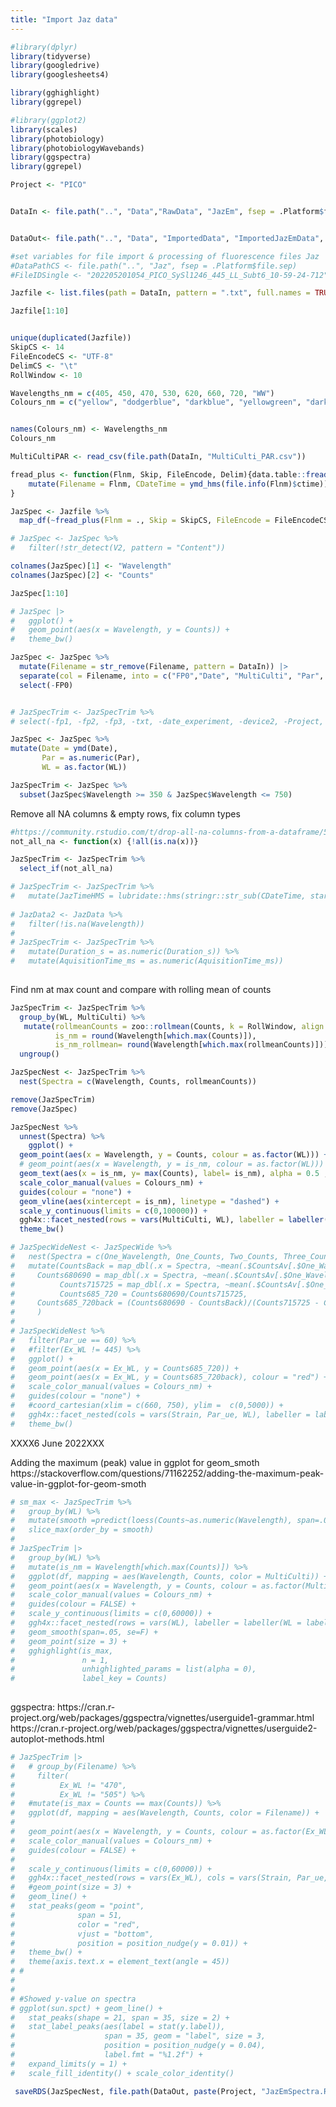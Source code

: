```yaml
---
title: "Import Jaz data"
---
```



```r
#library(dplyr) 
library(tidyverse)
library(googledrive)
library(googlesheets4)

library(gghighlight)
library(ggrepel)

#library(ggplot2)
library(scales)
library(photobiology)
library(photobiologyWavebands)
library(ggspectra)
library(ggrepel)
```


```r
Project <- "PICO"


DataIn <- file.path("..", "Data","RawData", "JazEm", fsep = .Platform$file.sep)


DataOut<- file.path("..", "Data", "ImportedData", "ImportedJazEmData", fsep = .Platform$file.sep)

#set variables for file import & processing of fluorescence files Jaz
#DataPathCS <- file.path("..", "Jaz", fsep = .Platform$file.sep)
#FileIDSingle <- "202205201054_PICO_SySl1246_445_LL_Subt6_10-59-24-712"

Jazfile <- list.files(path = DataIn, pattern = ".txt", full.names = TRUE)

Jazfile[1:10]


unique(duplicated(Jazfile))
SkipCS <- 14
FileEncodeCS <- "UTF-8"
DelimCS <- "\t"
RollWindow <- 10

```


```r
Wavelengths_nm = c(405, 450, 470, 530, 620, 660, 720, "WW")
Colours_nm = c("yellow", "dodgerblue", "darkblue", "yellowgreen", "darkgreen", "Red",  "darkorange", "black")


names(Colours_nm) <- Wavelengths_nm
Colours_nm
```


```r

MultiCultiPAR <- read_csv(file.path(DataIn, "MultiCulti_PAR.csv"))

```


```r

fread_plus <- function(Flnm, Skip, FileEncode, Delim){data.table::fread(file = Flnm, skip = Skip, encoding = FileEncode, sep = Delim, header = FALSE) %>%
    mutate(Filename = Flnm, CDateTime = ymd_hms(file.info(Flnm)$ctime))
}

JazSpec <- Jazfile %>%
  map_df(~fread_plus(Flnm = ., Skip = SkipCS, FileEncode = FileEncodeCS, Delim = DelimCS))

# JazSpec <- JazSpec %>%
#   filter(!str_detect(V2, pattern = "Content"))

colnames(JazSpec)[1] <- "Wavelength"
colnames(JazSpec)[2] <- "Counts"

JazSpec[1:10]

# JazSpec |>
#   ggplot() +
#   geom_point(aes(x = Wavelength, y = Counts)) +
#   theme_bw()

```


```r

JazSpec <- JazSpec %>% 
  mutate(Filename = str_remove(Filename, pattern = DataIn)) |>
  separate(col = Filename, into = c("FP0","Date", "MultiCulti", "Par", "WL"), sep = "([\\/\\/\\_\\_\\_\\_\\_\\_\\.])", remove = FALSE) %>% 
  select(-FP0)


# JazSpecTrim <- JazSpecTrim %>% 
# select(-fp1, -fp2, -fp3, -txt, -date_experiment, -device2, -Project, -CDateTime, -Subt, -subseconde)

JazSpec <- JazSpec %>% 
mutate(Date = ymd(Date),
       Par = as.numeric(Par),
       WL = as.factor(WL))

```

```r

JazSpecTrim <- JazSpec %>% 
  subset(JazSpec$Wavelength >= 350 & JazSpec$Wavelength <= 750)

```


Remove all NA columns & empty rows, fix column types
```r

#https://community.rstudio.com/t/drop-all-na-columns-from-a-dataframe/5844/2
not_all_na <- function(x) {!all(is.na(x))}

JazSpecTrim <- JazSpecTrim %>%
  select_if(not_all_na)  

# JazSpecTrim <- JazSpecTrim %>%
#   mutate(JazTimeHMS = lubridate::hms(stringr::str_sub(CDateTime, start = 1L, end = 8L)), .after = CDateTime)
  
# JazData2 <- JazData %>%
#   filter(!is.na(Wavelength))
# 
# JazSpecTrim <- JazSpecTrim %>%
#   mutate(Duration_s = as.numeric(Duration_s)) %>% 
#   mutate(AquisitionTime_ms = as.numeric(AquisitionTime_ms))
  
```


Find nm at max count and compare with rolling mean of counts
```r

JazSpecTrim <- JazSpecTrim %>% 
  group_by(WL, MultiCulti) %>%
   mutate(rollmeanCounts = zoo::rollmean(Counts, k = RollWindow, align = "left", fill = NA),
          is_nm = round(Wavelength[which.max(Counts)]),
          is_nm_rollmean= round(Wavelength[which.max(rollmeanCounts)])) %>% 
  ungroup()


```


```r

JazSpecNest <- JazSpecTrim %>%
  nest(Spectra = c(Wavelength, Counts, rollmeanCounts))

```

```r

remove(JazSpecTrim)
remove(JazSpec)

```


```r

JazSpecNest %>%
  unnest(Spectra) %>%
    ggplot() +
  geom_point(aes(x = Wavelength, y = Counts, colour = as.factor(WL))) +
  # geom_point(aes(x = Wavelength, y = is_nm, colour = as.factor(WL))) +
  geom_text(aes(x = is_nm, y= max(Counts), label= is_nm), alpha = 0.5 ,hjust = 0.5, vjust=-0.5) +
  scale_color_manual(values = Colours_nm) +
  guides(colour = "none") +
  geom_vline(aes(xintercept = is_nm), linetype = "dashed") +
  scale_y_continuous(limits = c(0,100000)) +
  ggh4x::facet_nested(rows = vars(MultiCulti, WL), labeller = labeller(WL = label_both, Par = label_both, MultiCulti = label_both)) +
  theme_bw() 


```



```r
# JazSpecWideNest <- JazSpecWide %>%
#   nest(Spectra = c(One_Wavelength, One_Counts, Two_Counts, Three_Counts, Four_Counts, CountsAv, CountsMax, CountsMin)) %>%
#   mutate(CountsBack = map_dbl(.x = Spectra, ~mean(.$CountsAv[.$One_Wavelength > 740])),
#     Counts680690 = map_dbl(.x = Spectra, ~mean(.$CountsAv[.$One_Wavelength > 680 & .$One_Wavelength < 690])),
#          Counts715725 = map_dbl(.x = Spectra, ~mean(.$CountsAv[.$One_Wavelength > 715 & .$One_Wavelength < 725])),
#          Counts685_720 = Counts680690/Counts715725,
#     Counts685_720back = (Counts680690 - CountsBack)/(Counts715725 - CountsBack)
#     )
# 
# JazSpecWideNest %>%
#   filter(Par_ue == 60) %>%
#   #filter(Ex_WL != 445) %>%
#   ggplot() +
#   geom_point(aes(x = Ex_WL, y = Counts685_720)) +
#   geom_point(aes(x = Ex_WL, y = Counts685_720back), colour = "red") +
#   scale_color_manual(values = Colours_nm) +
#   guides(colour = "none") +
#   #coord_cartesian(xlim = c(660, 750), ylim =  c(0,5000)) +
#   ggh4x::facet_nested(cols = vars(Strain, Par_ue, WL), labeller = labeller(strain = label_value, Par_ue = label_both, WL = label_both))  +
#   theme_bw()
```

XXXX6 June 2022XXX


Adding the maximum (peak) value in ggplot for geom_smoth
https://stackoverflow.com/questions/71162252/adding-the-maximum-peak-value-in-ggplot-for-geom-smoth
```r

# sm_max <- JazSpecTrim %>% 
#   group_by(WL) %>%
#   mutate(smooth =predict(loess(Counts~as.numeric(Wavelength), span=.05))) %>%
#   slice_max(order_by = smooth)
# 
# JazSpecTrim |>
#   group_by(WL) %>%
#   mutate(is_nm = Wavelength[which.max(Counts)]) %>%
#   ggplot(df, mapping = aes(Wavelength, Counts, color = MultiCulti)) +
#   geom_point(aes(x = Wavelength, y = Counts, colour = as.factor(MultiCulti))) +
#   scale_color_manual(values = Colours_nm) +
#   guides(colour = FALSE) +
#   scale_y_continuous(limits = c(0,60000)) +
#   ggh4x::facet_nested(rows = vars(WL), labeller = labeller(WL = label_both, strain = label_value, Par = label_both, WL = label_both))  +
#   geom_smooth(span=.05, se=F) +
#   geom_point(size = 3) +
#   gghighlight(is_max,
#               n = 1,
#               unhighlighted_params = list(alpha = 0),
#               label_key = Counts)
  
```

ggspectra:
https://cran.r-project.org/web/packages/ggspectra/vignettes/userguide1-grammar.html
https://cran.r-project.org/web/packages/ggspectra/vignettes/userguide2-autoplot-methods.html
```r

# JazSpecTrim |> 
#   # group_by(Filename) %>%
#     filter(
#          Ex_WL != "470",
#          Ex_WL != "505") %>%
#   #mutate(is_max = Counts == max(Counts)) %>%
#   ggplot(df, mapping = aes(Wavelength, Counts, color = Filename)) +
# 
#   geom_point(aes(x = Wavelength, y = Counts, colour = as.factor(Ex_WL))) +
#   scale_color_manual(values = Colours_nm) +
#   guides(colour = FALSE) +
# 
#   scale_y_continuous(limits = c(0,60000)) +
#   ggh4x::facet_nested(rows = vars(Ex_WL), cols = vars(Strain, Par_ue, WL), labeller = labeller(Ex_WL = label_both, strain = label_value, Par_ue = label_both, WL = label_both))  +
#   #geom_point(size = 3) +
#   geom_line() +
#   stat_peaks(geom = "point",
#              span = 51,
#              color = "red",
#              vjust = "bottom",
#              position = position_nudge(y = 0.01)) +
#   theme_bw() +
#   theme(axis.text.x = element_text(angle = 45))
# # 
# 
# 
# #Showed y-value on spectra
# ggplot(sun.spct) + geom_line() + 
#   stat_peaks(shape = 21, span = 35, size = 2) + 
#   stat_label_peaks(aes(label = stat(y.label)),
#                    span = 35, geom = "label", size = 3,
#                    position = position_nudge(y = 0.04),
#                    label.fmt = "%1.2f") +
#   expand_limits(y = 1) +
#   scale_fill_identity() + scale_color_identity()

```


```r

 saveRDS(JazSpecNest, file.path(DataOut, paste(Project, "JazEmSpectra.Rds", sep = "_"), fsep = .Platform$file.sep))

```

